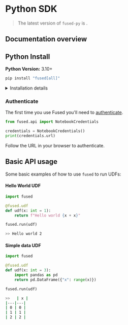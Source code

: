 # Python SDK


> The latest version of `fused-py` is <FusedVersionLive />.

## Documentation overview


<DocCardList className="DocCardList--no-description"/>

## Python Install

**Python Version:** 3.10+

```python
pip install "fused[all]"
```

<details>
<summary>Installation details</summary>

:::note
    Installing `fused` is required if you're running `fused` on your end (locally or in a development environment). If you're working in [Workbench UDF Builder](/workbench/udf-builder/) or [App Builder](/workbench/app-builder/) `fused` is already installed for you.
:::

1. Set up a Python environment:

We're using `venv` but you could use `conda` or any other environment manager in Python. 

```bash
python3 -m venv .venv
source .venv/bin/activate
```

2. Install the `fused` package:

You can only install the base package, though we recommend still adding the optional dependencies:
```bash
pip install fused
```

Or install with optional dependencies:
```bash
# For raster data processing
pip install "fused[raster]"

# For vector data processing
pip install "fused[vector]"

# Install all optional dependencies
pip install "fused[all]"
```

</details>



### Authenticate

The first time you use Fused you'll need to [authenticate](/python-sdk/authentication/).

```python
from fused.api import NotebookCredentials

credentials = NotebookCredentials()
print(credentials.url)
```

Follow the URL in your browser to authenticate.

## Basic API usage

Some basic examples of how to use `fused` to run UDFs:

#### Hello World UDF

```python
import fused

@fused.udf
def udf(x: int = 1):
    return f"Hello world {x + x}"

fused.run(udf)
```

```bash
>> Hello world 2
```

#### Simple data UDF

```python
import fused

@fused.udf
def udf(x: int = 3):
    import pandas as pd
    return pd.DataFrame({"x": range(x)})

fused.run(udf)
```

```bash
>>   | x |
|---|---|
| 0 | 0 |
| 1 | 1 |
| 2 | 2 |
```

###